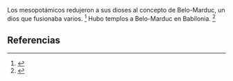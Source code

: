 Los mesopotámicos redujeron a sus dioses al concepto de Belo-Marduc, un dios que fusionaba varios. <ref>{{lib|LU|96|0|1}}</ref> Hubo templos a Belo-Marduc en Babilonia. <ref>{{lib|LU|95|1|10}}</ref> 

== Referencias ==
<references />
